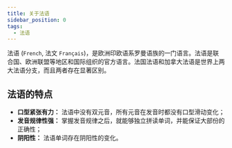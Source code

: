 ```yaml
---
title: 关于法语
sidebar_position: 0
tags:
  - 法语
---
```


法语 (`French`, 法文 `Français`)，是欧洲印欧语系罗曼语族的一门语言。法语是联合国、欧洲联盟等地区和国际组织的官方语言。法国法语和加拿大法语是世界上两大法语分支，而且两者存在显著区别。

## 法语的特点

- **口型紧张有力：** 法语中没有双元音，所有元音在发音时都没有口型滑动变化；
- **发音规律性强：** 掌握发音规律之后，就能够独立拼读单词，并能保证大部份的正确性；
- **阴阳性：** 法语单词存在阴阳性的变化。
